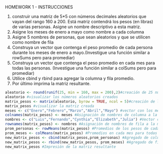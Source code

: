 HOMEWORK 1 - INSTRUCCIONES

1. construir una matriz de 5*5 con números decimales aleatorios que vayan del rango 160 a 200. Está matriz contendrá los pesos (en libras) de varias personas. Asigne un nombre descriptivo a esta matriz.
2. Asigne los meses de enero a mayo como nombre a cada columna
3. Asigne 5 nombres de personas, que sean aleatorios y que se utilicen como nombre de fila
4. Construya un vector que contenga el peso promedio de cada persona durante los meses de enero a mayo.(Investigue una función similar a rowSums pero para promediar)
5. Construya un vector que contenga el peso promedio en cada mes para todas las personas. (Investigue una función similar a colSums pero para promediar)
6. Utilice cbind y rbind para agregar la columna y fila promedio.
7. Por último imprima la matriz resultante.

```{r}
aleatorio <- round(runif(25, min = 160, max = 200),2)#creación de 25 números decimales aleatorios, redondeados a 2 decimales
aleatorio #visualizar los números aleatorios creados
matrix_pesos <- matrix(aleatorio, byrow = TRUE, ncol = 5)#creación de la matrix de 5x5 con los números decimales previamente creados
matrix_pesos #visualizar la matriz creada
meses <- c("Enero","Febrero","Marzo","Abril","Mayo") #vector con los meses de enero a mayo
colnames(matrix_pesos) <- meses #Asignación de nombres de columna a la matriz, utilizando el vector meses
nombres <- c("Luis","Fernando","Cynthia","Elizabeth","Julia") #Vector con los nombres aleatorios de 5 personas
rownames(matrix_pesos) <- nombres #Asignación de nombres de fila a la matriz, utilizando el vector nombres
prom_personas <- rowMeans(matrix_pesos) #Promedios de los pesos de cada persona (Promedio de filas)
prom_meses <- colMeans(matrix_pesos) #Promedios en cada mes para todas las personas. (Promedio de columnas)
new_matrix_pesos <- cbind(matrix_pesos,prom_personas) #Agregado de columna promedio a la matrix, creación de nueva matriz
new_matrix_pesos <- rbind(new_matrix_pesos, prom_meses) #Agregado de fila de valores promedio a la matrix
new_matrix_pesos #Impresión de la matriz resultante
```

